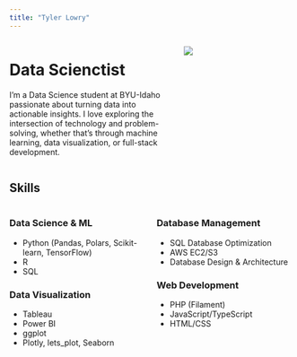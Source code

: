 ```yaml
---
title: "Tyler Lowry"
---
```


:::{.columns .gx-5}

:::{.column width="60%" .px-4}
# Data Scienctist

I'm a Data Science student at BYU-Idaho passionate about turning data into actionable insights. I love exploring the intersection of technology and problem-solving, whether that's through machine learning, data visualization, or full-stack development.
:::

:::{.column width="40%" .px-4}
![](profile_pic.jpeg)
:::

:::

## Skills

:::{.columns .gx-5}
:::{.column width="50%" .px-4}
### Data Science & ML
- Python (Pandas, Polars, Scikit-learn, TensorFlow)
- R
- SQL

### Data Visualization
- Tableau
- Power BI
- ggplot
- Plotly, lets_plot, Seaborn
:::

:::{.column width="50%" .px-4}
### Database Management
- SQL Database Optimization
- AWS EC2/S3
- Database Design & Architecture

### Web Development
- PHP (Filament)
- JavaScript/TypeScript
- HTML/CSS
:::
:::